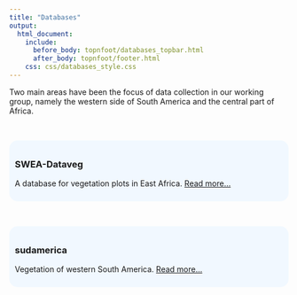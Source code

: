 ---
title: "Databases"
output:
  html_document:
    include:
      before_body: topnfoot/databases_topbar.html
      after_body: topnfoot/footer.html
    css: css/databases_style.css
---

Two main areas have been the focus of data collection in our working group,
namely the western side of South America and the central part of Africa.

<br/>

<!-- SWEA-Dataveg ++++++++++++++++++++++++++++++++++++++++++++++++++++++++++ -->
<div style="background-color: #f1f8ff; text-align: left; padding: 10px;
border-radius: 15px">

### SWEA-Dataveg

A database for vegetation plots in East Africa.
[Read more...](swea_dataveg.html)

</div>

<br/>

<!-- sudamerica ++++++++++++++++++++++++++++++++++++++++++++++++++++++++++++ -->
<div style="background-color: #f1f8ff; text-align: left; padding: 10px;
border-radius: 15px">

### sudamerica

Vegetation of western South America.
[Read more...](sudamerica.html)

</div>
